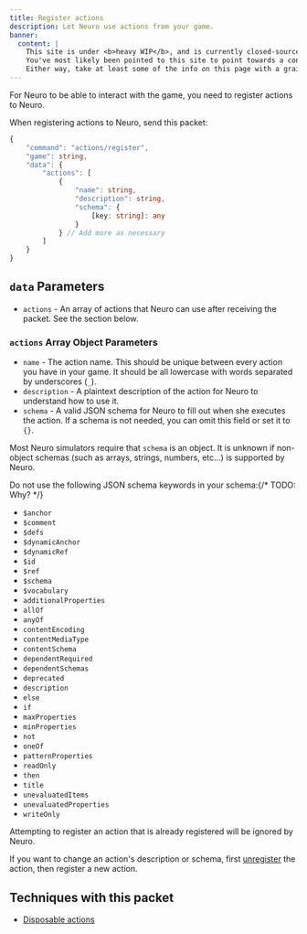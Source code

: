 ```yaml
---
title: Register actions
description: Let Neuro use actions from your game.
banner:
  content: |
    This site is under <b>heavy WIP</b>, and is currently closed-source.
    You've most likely been pointed to this site to point towards a concept, or something.
    Either way, take at least some of the info on this page with a grain of salt, and also don't expect much info since it's very incomplete on content.
---
```



For Neuro to be able to interact with the game, you need to register actions to Neuro.

When registering actions to Neuro, send this packet:

```ts
{
    "command": "actions/register",
    "game": string,
    "data": {
        "actions": [
            {
                "name": string,
                "description": string,
                "schema": {
                    [key: string]: any
                }
            } // Add more as necessary
        ]
    }
}
```

## `data` Parameters

- `actions` - An array of actions that Neuro can use after receiving the packet. See the section below.

### `actions` Array Object Parameters

- `name` - The action name. This should be unique between every action you have in your game. It should be all lowercase with words separated by underscores (`_`).
- `description` - A plaintext description of the action for Neuro to understand how to use it.
- `schema` - A valid JSON schema for Neuro to fill out when she executes the action. If a schema is not needed, you can omit this field or set it to `{}`.

<Aside type="caution">

Most Neuro simulators require that `schema` is an object. It is unknown if non-object schemas (such as arrays, strings, numbers, etc...) is supported by Neuro.

</Aside>

<Aside type="danger">

Do not use the following JSON schema keywords in your schema:{/* TODO: Why? */}

- `$anchor`
- `$comment`
- `$defs`
- `$dynamicAnchor`
- `$dynamicRef`
- `$id`
- `$ref`
- `$schema`
- `$vocabulary`
- `additionalProperties`
- `allOf`
- `anyOf`
- `contentEncoding`
- `contentMediaType`
- `contentSchema`
- `dependentRequired`
- `dependentSchemas`
- `deprecated`
- `description`
- `else`
- `if`
- `maxProperties`
- `minProperties`
- `not`
- `oneOf`
- `patternProperties`
- `readOnly`
- `then`
- `title`
- `unevaluatedItems`
- `unevaluatedProperties`
- `writeOnly`

</Aside>

<Aside>

Attempting to register an action that is already registered will be ignored by Neuro.

If you want to change an action's description or schema, first [unregister](/base/actions/unregister) the action, then register a new action.

</Aside>

## Techniques with this packet

- [Disposable actions](/base/techniques/disposable_actions)

